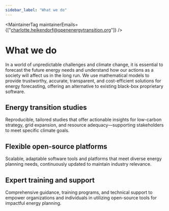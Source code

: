 ```yaml
---
sidebar_label: "What we do"
---
```




<MaintainerTag maintainerEmails={["charlotte.heikendorf@openenergytransition.org"]} />

# What we do
In a world of unpredictable challenges and climate change, it is essential to forecast the future energy needs and understand how our actions as a society will affect us in the long run. We use mathematical models to provide trustworthy, accurate, transparent, and cost-efficient solutions for energy forecasting, offering an alternative to existing black-box proprietary software. 

## Energy transition studies 
Reproducible, tailored studies that offer actionable insights for low-carbon strategy, grid expansion, and resource adequacy—supporting stakeholders to meet specific climate goals.

## Flexible open-source platforms
Scalable, adaptable software tools and platforms that meet diverse energy planning needs, continuously updated to maintain industry relevance.

## Expert training and support
Comprehensive guidance, training programs, and technical support to empower organizations and individuals in utilizing open-source tools for impactful energy planning.

